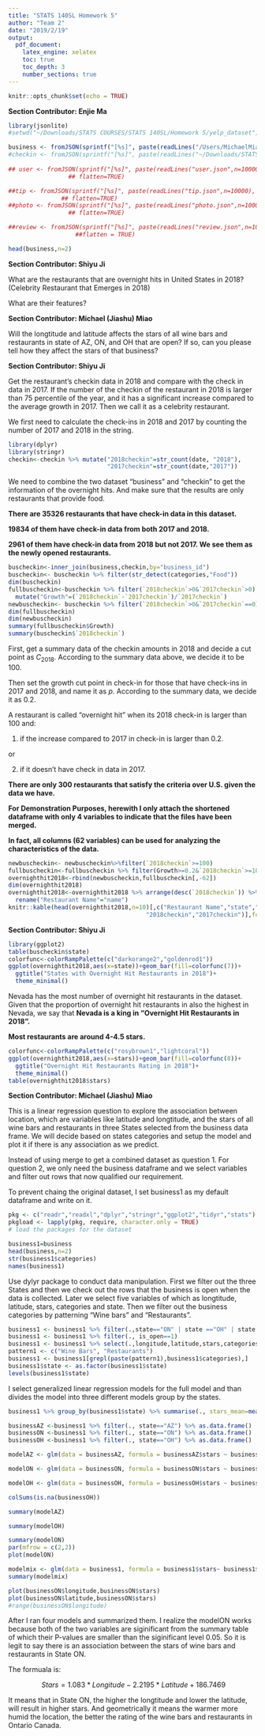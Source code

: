 ```yaml
---
title: "STATS 140SL Homework 5"
author: "Team 2"
date: "2019/2/19"
output: 
  pdf_document:
    latex_engine: xelatex
    toc: true
    toc_depth: 3
    number_sections: true
---
```


```r
knitr::opts_chunk$set(echo = TRUE)
```

\section{Loading the Data}

**Section Contributor: Enjie Ma**

```r
library(jsonlite)
#setwd("~/Downloads/STATS COURSES/STATS 140SL/Homework 5/yelp_dataset")

business <- fromJSON(sprintf("[%s]", paste(readLines("/Users/MichaelMiao/Documents/GitHub/Visualization-of-Yelp-s-Academic-Dataset/Project/source/business.json"), collapse=",")),flatten=TRUE)
#checkin <- fromJSON(sprintf("[%s]", paste(readLines("~/Downloads/STATS COURSES/STATS 140SL/Homework 5/yelp_dataset/checkin.json"), 
                                          
## user <- fromJSON(sprintf("[%s]", paste(readLines("user.json",n=10000), collapse=",")),
                 ## flatten=TRUE)

##tip <- fromJSON(sprintf("[%s]", paste(readLines("tip.json",n=10000), collapse=",")), 
               ## flatten=TRUE)
##photo <- fromJSON(sprintf("[%s]", paste(readLines("photo.json",n=10000), collapse=",")), 
                 ## flatten=TRUE)

##review <- fromJSON(sprintf("[%s]", paste(readLines("review.json",n=10000), collapse=",")),
                   ##flatten = TRUE)

head(business,n=2)

```

\section{Research Question Proposed}

\subsection{Question 1}

**Section Contributor: Shiyu Ji**

What are the restaurants that are overnight hits in United States in 2018? (Celebrity Restaurant that Emerges in 2018)

What are their features?

\subsection{Question 2}

**Section Contributor: Michael (Jiashu) Miao**

Will the longtitude and latitude affects the stars of all wine bars and restaurants in state of AZ, ON, and OH that are open? If so, can you please tell how they affect the stars of that business? 


\section{Implementation of Question 1 and Analysis}

**Section Contributor: Shiyu Ji**

\subsection{Implementation}

\subsubsection{Define the Question in Detail}

Get the restaurant's checkin data in 2018 and compare with the check in data in 2017. If the number of the checkin of the restaurant in 2018 is larger than 75 percentile of the year, and it has a significant increase compared to the average growth in 2017. Then we call it as a celebrity restaurant.

\subsubsection{Data Cleaning: Checkin Dataset}

We first need to calculate the check-ins in 2018 and 2017 by counting the number of 2017 and 2018 in the string.

```r
library(dplyr)
library(stringr)
checkin<-checkin %>% mutate("2018checkin"=str_count(date, "2018"),
                            "2017checkin"=str_count(date,"2017"))
```

\subsubsection{Cleaning the Business Dataset and Merging}

We need to combine the two dataset "business" and "checkin" to get the information of the overnight hits. And make sure that the results are only restaurants that provide food. 

**There are 35326 restaurants that have check-in data in this dataset.**

**19834 of them have check-in data from both 2017 and 2018.**

**2961 of them have check-in data from 2018 but not 2017. We see them as the newly opened restaurants.**

```r
buscheckin<-inner_join(business,checkin,by="business_id")
buscheckin<- buscheckin %>% filter(str_detect(categories,"Food"))
dim(buscheckin)
fullbuscheckin<-buscheckin %>% filter(`2018checkin`>0&`2017checkin`>0) %>%
  mutate("Growth"=(`2018checkin`-`2017checkin`)/`2017checkin`)
newbuscheckin<- buscheckin %>% filter(`2018checkin`>0&`2017checkin`==0)
dim(fullbuscheckin)
dim(newbuscheckin)
summary(fullbuscheckin$Growth)
summary(buscheckin$`2018checkin`)
```

\subsubsection{Locate the Restaurants and Summary Table}

First, get a summary data of the checkin amounts in 2018 and decide a cut point as $C_{2018}$. According to the summary data above, we decide it to be 100. 

Then set the growth cut point in check-in for those that have check-ins in 2017 and 2018, and name it as $p$. According to the summary data, we decide it as 0.2.

A restaurant is called "overnight hit" when its 2018 check-in is larger than 100 and:

1) if the increase compared to 2017 in check-in is larger than 0.2.

or

2) if it doesn't have check in data in 2017.

**There are only 300 restaurants that satisfy the criteria over U.S. given the data we have.**

**For Demonstration Purposes, herewith I only attach the shortened dataframe with only 4 variables to indicate that the files have been merged.**  

**In fact, all columns (62 variables) can be used for analyzing the characteristics of the data.**

```r
newbuscheckin<- newbuscheckin%>%filter(`2018checkin`>=100) 
fullbuscheckin<-fullbuscheckin %>% filter(Growth>=0.2&`2018checkin`>=100)
overnighthit2018<-rbind(newbuscheckin,fullbuscheckin[,-62])
dim(overnighthit2018)
overnighthit2018<-overnighthit2018 %>% arrange(desc(`2018checkin`)) %>% 
  rename("Restaurant Name"="name")
knitr::kable(head(overnighthit2018,n=10)[,c("Restaurant Name","state","city",
                                       "2018checkin","2017checkin")],format="latex")
```

\subsection{Analysis of the Restaurant Attributes}

**Section Contributor: Shiyu Ji**

\subsubsection{The State with Most Overnight Hit Restaurants}

```r
library(ggplot2)
table(buscheckin$state)
colorfunc<-colorRampPalette(c("darkorange2","goldenrod1"))
ggplot(overnighthit2018,aes(x=state))+geom_bar(fill=colorfunc(7))+
  ggtitle("States with Overnight Hit Restaurants in 2018")+
  theme_minimal()
```

Nevada has the most number of overnight hit restaurants in the dataset. Given that the proportion of overnight hit restaurants in also the highest in Nevada, we say that **Nevada is a king in "Overnight Hit Restaurants in 2018".**

\subsubsection{The Rating Distribution for the Overnight Restaurants}

**Most restaurants are around 4-4.5 stars.**

```r
colorfunc<-colorRampPalette(c("rosybrown1","lightcoral"))
ggplot(overnighthit2018,aes(x=stars))+geom_bar(fill=colorfunc(8))+
  ggtitle("Overnight Hit Restaurants Rating in 2018")+
  theme_minimal()
table(overnighthit2018$stars)
```


\section{Implementation of Question 2 and Analysis}

**Section Contributor: Michael (Jiashu) Miao**

\subsection{Implementation}

\subsubsection{Define the Question in Detail}

This is a linear regression question to explore the association between location, which are variables like latitude and longtitude, and the stars of all wine bars and restaurants in three States selected from the business data frame. We will decide based on states categories and setup the model and plot it if there is any association as we predict.

\subsubsection{Checking and Cleaning the Business Dataset for Question 2}

Instead of using merge to get a combined dataset as question 1. For question 2, we only need the business dataframe and we select variables and filter out rows that now qualified our requirement.

To prevent chaing the original dataset, I set business1 as my default dataframe and write on it.

```r
pkg <- c("readr","readxl","dplyr","stringr","ggplot2","tidyr","stats")
pkgload <- lapply(pkg, require, character.only = TRUE)
# load the packages for the dataset
```

```r
business1=business
head(business,n=2)
str(business1$categories)
names(business1)
```

\subsubsection{Manipulating Business Dataset for Question 2}

Use dylyr package to conduct data manipulation. First we filter out the three States and then we check out the rows that the business is open when the data is collected. Later we select five variables of which as longtitude, latitude, stars, categories and state. Then we filter out the business categories by patterning "Wine bars" and "Restaurants". 

```r
business1 <- business1 %>% filter(.,state=="ON" | state =="OH" | state =="AZ")
business1 <- business1 %>% filter(., is_open==1)
business1 <- business1 %>% select(.,longitude,latitude,stars,categories,state)
pattern1 <- c("Wine Bars", "Restaurants")
business1 <- business1[grepl(paste(pattern1),business1$categories),]
business1$state <- as.factor(business1$state)
levels(business1$state)
```

\subsection{Analysis of the Restaurant Attributes}

\subsubsection{Model Select and Create for Regression}

I select generalized linear regression models for the full model and than divides the model into three different models group by the states. 

```r
business1 %>% group_by(business1$state) %>% summarise(., stars_mean=mean(stars))

businessAZ <-business1 %>% filter(., state=="AZ") %>% as.data.frame()
businessON <-business1 %>% filter(., state=="ON") %>% as.data.frame()
businessOH <-business1 %>% filter(., state=="OH") %>% as.data.frame()

modelAZ <- glm(data = businessAZ, formula = businessAZ$stars ~ businessAZ$longitude + businessAZ$latitude )

modelON <- glm(data = businessON, formula = businessON$stars ~ businessON$longitude + businessON$latitude )

modelOH <- glm(data = businessOH, formula = businessOH$stars ~ businessOH$longitude + businessOH$latitude )

colSums(is.na(businessOH))
```

```r
summary(modelAZ)


```
```r
summary(modelOH)
```
```r
summary(modelON)
par(mfrow = c(2,2))
plot(modelON)

```

```r
modelmix <- glm(data = business1, formula = business1$stars~ business1$longitude+business1$latitude)
summary(modelmix)

```
```r
plot(businessON$longitude,businessON$stars)
plot(businessON$latitude,businessON$stars)
#range(businessON$longitude)
```

\subsubsection{Regression analysis for State ON and Interpretation}

After I ran four models and summarized them. I realize the modelON works because both of the two variables are siginificant from the summary table of which their P-values are smaller than the siginificant level 0.05. So it is legit to say there is an association between the stars of wine bars and restaurants in State ON. 

The formuala is: 

$$\ Stars = 1.083 * Longitude - 2.2195 * Latitude + 186.7469 $$

It means that in State ON, the higher the longtitude and lower the latitude, will result in higher stars. And geometrically it means the warmer more humid the location, the better the rating of the wine bars and restaurants in Ontario Canada.







